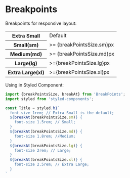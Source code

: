 
<Meta  title="Styles|Breakpoints" />

# Breakpoints

Breakpoints for responsive layout:

<table>
  <tr>
    <th>Extra Small</th>
    <td>Default</td>
  </tr>

  <tr>
    <th>Small(sm)</th>
    <td> >= {breakPointsSize.sm}px</td>
  </tr>
  
  <tr>
    <th>Medium(md)</th>
    <td>>= {breakPointsSize.md}px</td>
  </tr>
  
  <tr>
    <th>Large(lg)</th>
    <td>>={breakPointsSize.lg}px</td>
  </tr>
  <tr>
    <th>Extra Large(xl)</th>
    <td>>={breakPointsSize.xl}px</td>
  </tr>
</table>

Using in Styled Component:

```js
import {breakPointsSize, breakAt} from 'BreakPoints';
import styled from 'styled-components';

const Title = styled.h1`
  font-size 1rem; // Extra Small is the default;
  ${breakAt(breakPointsSize.sm)} {
    font-size 1.5rem; // Small;
  }
  ${breakAt(breakPointsSize.md)} {
    font-size 1.8rem; //Medium;
  }
  ${breakAt(breakPointsSize.lg)} {
    font-size 2rem; // Large;
  }
  ${breakAt(breakPointsSize.xl)} {
    font-size 2.5rem; // Extra Large;
  }
`
```
